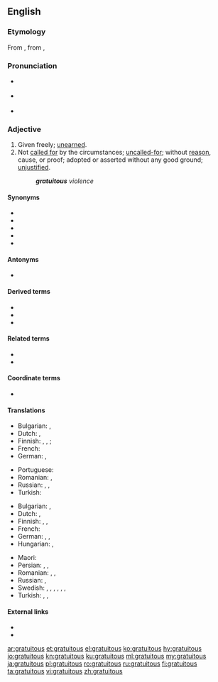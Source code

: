 ==English==

===Etymology===
{{PIE root|en|gʷerH}}
From {{etyl|la|en}} {{m|la|gratuitus||free}}, from {{etyl|la|en}} {{m|la|gratia||favor}}, {{m|la|gratus||showing favor}}

===Pronunciation===
* {{a|UK}} {{IPA|/ɡɹəˈtjuː.ɪt.əs/|lang=en}}
* {{a|US}} {{IPA|/ɡɹəˈtu.ɪt.əs/|lang=en}}
* {{audio|en-us-gratuitous.ogg|Audio (US)|lang=en}}

===Adjective===
{{en-adj}}

# Given freely; [[unearned]].
# Not [[call for|called for]] by the circumstances; [[uncalled-for]]; without [[reason]], cause, or proof; adopted or asserted without any good ground; [[unjustified]].
#: '''''gratuitous''' violence''

====Synonyms====
* {{l|en|unjustified}}
* {{l|en|groundless}}
* {{l|en|baseless}}
* {{l|en|unfounded}}
* {{l|en|unnecessary}}

====Antonyms====
* {{l|en|onerous}}

====Derived terms====
* {{l|en|gratuitousness}}
* {{l|en|gratuitous praise}}
* {{l|en|gratuitous violence}}

====Related terms====
* {{l|en|gratis}}
* {{l|en|gratuity}}

====Coordinate terms====
* {{l|en|superfluous}} <!-- and others thereat -->

====Translations====
{{trans-top|given freely}}
* Bulgarian: {{t+|bg|безплатен|sc=Cyrl}}, {{t+|bg|безкористен|sc=Cyrl}}
* Dutch: {{t+|nl|kosteloos}}, {{t+|nl|gratis}}
* Finnish: {{t+|fi|ilmainen}}, {{t|fi|pyyteetön}}, {{t|fi|ansaitsematon}}; {{t|fi|vastikkeeton}}
* French: {{t+|fr|gratuit}}
* German: {{t+|de|gratis}}, {{t+|de|kostenlos}}
{{trans-mid}}
* Portuguese: {{t+|pt|gratuito}}
* Romanian: {{t+|ro|gratuit}}, {{t+|ro|gratis}}
* Russian: {{t+|ru|беспла́тный}}, {{t+|ru|безвозмездный}}, {{t+|ru|незаслуженный}}
* Turkish: {{t+|tr|ücretsiz}}
{{trans-bottom}}

{{trans-top|not called for by the circumstances}}
* Bulgarian: {{t+|bg|ненужен|sc=Cyrl}}, {{t+|bg|безпричинен|sc=Cyrl}}
* Dutch: {{t+|nl|ongegrond}}, {{t+|nl|gratuit}}
* Finnish: {{t+|fi|tarpeeton}}, {{t+|fi|perusteeton}}, {{t+|fi|aiheeton}}
* French: {{t+|fr|gratuit}}
* German: {{t+|de|unnötig}}, {{t+|de|überflüssig}}, {{t+|de|nutzlos}}
* Hungarian: {{t+|hu|indokolatlan}}, {{t+|hu|fölösleges}}
{{trans-mid}}
* Maori: {{t|mi|pokerehū}}
* Persian: {{t|fa|بی‌جا|tr=bi-jâ|sc=fa-Arab}}, {{t+|fa|الکی|tr=alaki|sc=fa-Arab}}, {{t+|fa|بیخودی|tr=bi-xodi|sc=fa-Arab}}
* Romanian: {{t+|ro|nejustificat}}, {{t+|ro|arbitrar}}, {{t+|ro|gratis}}
* Russian: {{t+|ru|беспричинный}}, {{t+|ru|необосно́ванный}}
* Swedish: {{t+|sv|meningslös}}, {{t+|sv|ogrundad}}, {{t+|sv|omotiverad}}, {{t|sv|oberättigad}}, {{t|sv|oförtjänt}}, {{t+|sv|onödig}}, {{t+|sv|opåkallad}}
* Turkish: {{t+|tr|fuzuli}}, {{t+|tr|gereksiz}}, {{t+|tr|lüzumsuz}}
{{trans-bottom}}

====External links====
* {{R:Webster 1913}}
* {{R:Century 1911}}

[[ar:gratuitous]]
[[et:gratuitous]]
[[el:gratuitous]]
[[ko:gratuitous]]
[[hy:gratuitous]]
[[io:gratuitous]]
[[kn:gratuitous]]
[[ku:gratuitous]]
[[ml:gratuitous]]
[[my:gratuitous]]
[[ja:gratuitous]]
[[pl:gratuitous]]
[[ro:gratuitous]]
[[ru:gratuitous]]
[[fi:gratuitous]]
[[ta:gratuitous]]
[[vi:gratuitous]]
[[zh:gratuitous]]